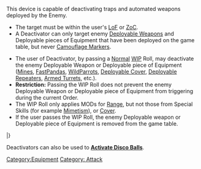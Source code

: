 {{n5-section-equipment}}


This device is capable of deactivating traps and automated weapons deployed by the Enemy.

{{css_skillbox |green| DEACTIVATOR | SHORT SKILL }}
{{skill-label | Attack }}

{{requirements}}
* The target must be within the user's [[LoF]] or [[ZoC]].
* A Deactivator can only target enemy [[Deployable Weapon]]s and Deployable pieces of Equipment that have been deployed on the game table, but never [[Camouflaged | Camouflage Markers]].
{{effects}}
* The user of Deactivator, by passing a [[Normal]] [[WIP]] Roll, may deactivate the enemy Deployable Weapon or Deployable piece of Equipment ([[Mines]], [[FastPanda]]s, [[WildParrot]]s, [[Deployable Cover]], [[Deployable Repeater]]s, [[Armed Turret]]s, etc.).
* '''Restriction:''' Passing the WIP Roll does not prevent the enemy Deployable Weapon or Deployable piece of Equipment from triggering during the current Order.
* The WIP Roll only applies MODs for [[Range]], but not those from Special Skills (for example [[Mimetism]]), or [[Cover]].
* If the user passes the WIP Roll, the enemy Deployable weapon or Deployable piece of Equipment is removed from the game table.
{{css_skillbox-end}}


{{n5_weapon_single}}
{{n5_weaponrow|Deactivator|+6|+3|-6|--|--|--|--|--|1|--|--|--|[[BS Weapon (WIP)]], [***]}}
|}


{{see-also-start}}
Deactivators can also be used to '''[[Disco Baller#Activate Disco Ball | Activate Disco Balls]]'''.
{{see-also-end}}



{{n5-section-equipment}}



[[Category:Equipment]]

<!-- Label and Trait categories. -->
[[Category: Attack ]]